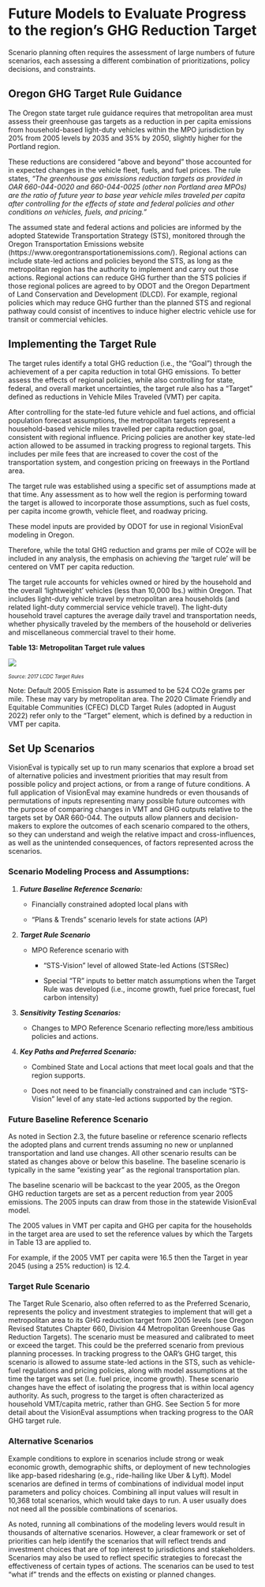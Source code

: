 # Future Models to Evaluate Progress to the region's GHG Reduction Target {#chapter4}

Scenario planning often requires the assessment of large numbers of future scenarios, each assessing a different combination of prioritizations, policy decisions, and constraints.

## Oregon GHG Target Rule Guidance

The Oregon state target rule guidance requires that metropolitan area must assess their greenhouse gas targets as a reduction in per capita emissions from household-based light-duty vehicles within the MPO jurisdiction by 20% from 2005 levels by 2035 and 35% by 2050, slightly higher for the Portland region.

These reductions are considered “above and beyond” those accounted for in expected changes in the vehicle fleet, fuels, and fuel prices. The rule states, *“The greenhouse gas emissions reduction targets as provided in OAR 660-044-0020 and 660-044-0025 (other non Portland area MPOs) are the ratio of future year to base year vehicle miles traveled per capita after controlling for the effects of state and federal policies and other conditions on vehicles, fuels, and pricing.”*

The assumed state and federal actions and policies are informed by the adopted Statewide Transportation Strategy (STS), monitored through the Oregon Transportation Emissions website (https://www.oregontransportationemissions.com/). Regional actions can include state-led actions and policies beyond the STS, as long as the metropolitan region has the authority to implement and carry out those actions. Regional actions can reduce GHG further than the STS policies if those regional polices are agreed to by ODOT and the Oregon Department of Land Conservation and Development (DLCD). For example, regional policies which may reduce GHG further than the planned STS and regional pathway could consist of incentives to induce higher electric vehicle use for transit or commercial vehicles.

## Implementing the Target Rule

The target rules identify a total GHG reduction (i.e., the “Goal”) through the achievement of a per capita reduction in total GHG emissions. To better assess the effects of regional policies, while also controlling for state, federal, and overall market uncertainties, the target rule also has a “Target” defined as reductions in Vehicle Miles Traveled (VMT) per capita.

After controlling for the state-led future vehicle and fuel actions, and official population forecast assumptions, the metropolitan targets represent a household-based vehicle miles travelled per capita reduction goal, consistent with regional influence. Pricing policies are another key state-led action allowed to be assumed in tracking progress to regional targets. This includes per mile fees that are increased to cover the cost of the transportation system, and congestion pricing on freeways in the Portland area.

The target rule was established using a specific set of assumptions made at that time. Any assessment as to how well the region is performing toward the target is allowed to incorporate those assumptions, such as fuel costs, per capita income growth, vehicle fleet, and roadway pricing.

These model inputs are provided by ODOT for use in regional VisionEval modeling in Oregon.

Therefore, while the total GHG reduction and grams per mile of CO2e will be included in any analysis, the emphasis on achieving *the* ‘target rule’ will be centered on VMT per capita reduction.

The target rule accounts for vehicles owned or hired by the household and the overall ‘lightweight’ vehicles (less than 10,000 lbs.) within Oregon. That includes light-duty vehicle travel by metropolitan area households (and related light-duty commercial service vehicle travel). The light-duty household travel captures the average daily travel and transportation needs, whether physically traveled by the members of the household or deliveries and miscellaneous commercial travel to their home.

**Table 13: Metropolitan Target rule values**

![](media/Ch4_TargetRules.png)

*<font size="1">Source: 2017 LCDC Target Rules</font>*

Note: Default 2005 Emission Rate is assumed to be 524 CO2e grams per mile. These may vary by metropolitan area. The 2020 Climate Friendly and Equitable Communities (CFEC) DLCD Target Rules (adopted in August 2022) refer only to the “Target” element, which is defined by a reduction in VMT per capita.

## Set Up Scenarios

VisionEval is typically set up to run many scenarios that explore a broad set of alternative policies and investment priorities that may result from possible policy and project actions, or from a range of future conditions. A full application of VisionEval may examine hundreds or even thousands of permutations of inputs representing many possible future outcomes with the purpose of comparing changes in VMT and GHG outputs relative to the targets set by OAR 660-044. The outputs allow planners and decision-makers to explore the outcomes of each scenario compared to the others, so they can understand and weigh the relative impact and cross-influences, as well as the unintended consequences, of factors represented across the scenarios.

### Scenario Modeling Process and Assumptions:

1.  ***Future Baseline Reference Scenario:***

    -   Financially constrained adopted local plans with

    -   “Plans & Trends” scenario levels for state actions (AP)

2.  ***Target Rule Scenario***

    -   MPO Reference scenario with

        -   “STS-Vision” level of allowed State-led Actions (STSRec)

        -   Special “TR” inputs to better match assumptions when the Target Rule was developed (i.e., income growth, fuel price forecast, fuel carbon intensity)

3.  ***Sensitivity Testing Scenarios:***

    -   Changes to MPO Reference Scenario reflecting more/less ambitious policies and actions.

4.  ***Key Paths and Preferred Scenario:***

    -   Combined State and Local actions that meet local goals and that the region supports.

    -   Does not need to be financially constrained and can include “STS-Vision” level of any state-led actions supported by the region.

### Future Baseline Reference Scenario

As noted in Section 2.3, the future baseline or reference scenario reflects the adopted plans and current trends assuming no new or unplanned transportation and land use changes. All other scenario results can be stated as changes above or below this baseline. The baseline scenario is typically in the same “existing year” as the regional transportation plan.

The baseline scenario will be backcast to the year 2005, as the Oregon GHG reduction targets are set as a percent reduction from year 2005 emissions. The 2005 inputs can draw from those in the statewide VisionEval model.

The 2005 values in VMT per capita and GHG per capita for the households in the target area are used to set the reference values by which the Targets in Table 13 are applied to.

For example, if the 2005 VMT per capita were 16.5 then the Target in year 2045 (using a 25% reduction) is 12.4.

### Target Rule Scenario

The Target Rule Scenario, also often referred to as the Preferred Scenario, represents the policy and investment strategies to implement that will get a metropolitan area to its GHG reduction target from 2005 levels (see Oregon Revised Statutes Chapter 660, Division 44 Metropolitan Greenhouse Gas Reduction Targets). The scenario must be measured and calibrated to meet or exceed the target. This could be the preferred scenario from previous planning processes. In tracking progress to the OAR’s GHG target, this scenario is allowed to assume state-led actions in the STS, such as vehicle-fuel regulations and pricing policies, along with model assumptions at the time the target was set (I.e. fuel price, income growth). These scenario changes have the effect of isolating the progress that is within local agency authority. As such, progress to the target is often characterized as household VMT/capita metric, rather than GHG. See Section 5 for more detail about the VisionEval assumptions when tracking progress to the OAR GHG target rule.

### Alternative Scenarios

Example conditions to explore in scenarios include strong or weak economic growth, demographic shifts, or deployment of new technologies like app-based ridesharing (e.g., ride-hailing like Uber & Lyft). Model scenarios are defined in terms of combinations of individual model input parameters and policy choices. Combining all input values will result in 10,368 total scenarios, which would take days to run. A user usually does not need all the possible combinations of scenarios.

As noted, running all combinations of the modeling levers would result in thousands of alternative scenarios. However, a clear framework or set of priorities can help identify the scenarios that will reflect trends and investment choices that are of top interest to jurisdictions and stakeholders. Scenarios may also be used to reflect specific strategies to forecast the effectiveness of certain types of actions. The scenarios can be used to test “what if” trends and the effects on existing or planned changes.
